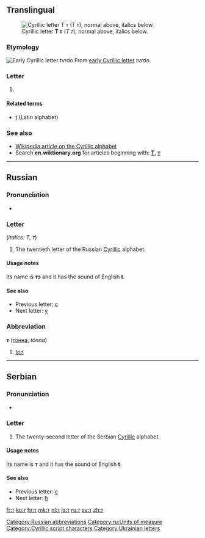 {{Cyrillic character info|hex=442|name=CYRILLIC SMALL LETTER TE}}
{{also|Appendix:Variations of "t"}}
==Translingual==
[[Image:Cyrillic T.png|thumb|right|Cyrillic letter '''Т т''' (''Т т''), normal above, italics below.]]

===Etymology===
[[Image:Early Cyrillic letter Tvrido.png|Early Cyrillic letter ''tvrdo'']]
From [[w:Early Cyrillic alphabet|early Cyrillic letter]] ''tvrdo''.

===Letter===
{{infl|mul|letter|lower case||upper case|Т}}

# {{non-gloss definition|Cyrillic small letter te}}

====Related terms====
* [[t]] (Latin alphabet)

===See also===
* [[w:Cyrillic alphabet|Wikipedia article on the Cyrillic alphabet]]
* Search '''en.wiktionary.org''' for articles beginning with: '''[http://en.wiktionary.org/w/index.php?title=Special%3AAllpages&from=%D0%A2&namespace=0 Т]''', '''[http://en.wiktionary.org/w/index.php?title=Special%3AAllpages&from=%D1%82&namespace=0 т]'''

----

==Russian==

===Pronunciation===
* {{qualifier|phoneme}} {{IPA|/t/|lang=ru}}

===Letter===
{{infl|ru|letter|lower case||upper case|Т}} (''italics: Т, т'')

# The twentieth letter of the Russian [[Cyrillic]] alphabet.

====Usage notes====
Its name is '''тэ''' {{IPAchar|(tɛ)}} and it has the sound of English '''t'''.

====See also====
* Previous letter: [[с#Russian|с]]
* Next letter: [[у#Russian|у]]

===Abbreviation===
'''т''' ([[тонна]], ''tónna'')

# [[ton]]

[[Category:Russian abbreviations]]
[[Category:ru:Units of measure]]

----

==Serbian==

===Pronunciation===
* {{qualifier|phoneme}} {{IPA|/t/|lang=sr}}

===Letter===
{{infl|sr|letter|lower case||upper case|Т}}

# The twenty-second letter of the Serbian [[Cyrillic]] alphabet.

====Usage notes====
Its name is '''т''' and it has the sound of English '''t'''.

====See also====
* Previous letter: [[с#Serbian|с]]
* Next letter: [[ћ#Serbian|ћ]]

[[Category:Cyrillic script characters]]
[[Category:Ukrainian letters]]

[[fr:т]]
[[ko:т]]
[[hr:т]]
[[mk:т]]
[[nl:т]]
[[ja:т]]
[[ru:т]]
[[sv:т]]
[[zh:т]]